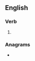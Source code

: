 ==English==

===Verb===
{{head|en|verb form}}

# {{en-simple past of|take care}}

===Anagrams===
* {{anagrams|en|a=acekoort|caretook}}